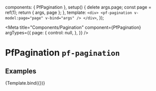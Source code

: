 

  components: { PfPagination },
  setup() {
    delete args.page;
    const page = ref(1);
    return { args, page };
  },
  template: `
    <div>
      <pf-pagination v-model:page="page" v-bind="args" />
    </div>
  `,
});


<Meta title="Components/Pagination" component={PfPagination} argTypes={{
    page: {
      control: null,
    },
  }} />

# PfPagination `pf-pagination`

## Examples

<Canvas withSource="open">
  <Story name="Pagination" args={{
    count: 333,
  }}>
    {Template.bind({})}
  </Story>
</Canvas>

<ArgsTable story="Pagination" />
